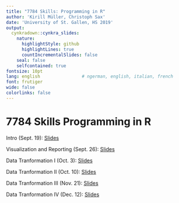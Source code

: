 ```yaml
---
title: "7784 Skills: Programming in R"
author: 'Kirill Müller, Christoph Sax'
date: 'University of St. Gallen, HS 2019'
output:
  cynkradown::cynkra_slides:
    nature:
      highlightStyle: github
      highlightLines: true
      countIncrementalSlides: false
    seal: false
    selfcontained: true
fontsize: 10pt
lang: english                # ngerman, english, italian, french
font: frutiger
wide: false
colorlinks: false
---
```



# 7784 Skills Programming in R

Intro (Sept. 19): [Slides](01-intro.html)

Visualization and Reporting (Sept. 26): [Slides](02-visualization.html)

Data Tranformation I (Oct. 3): [Slides](03-transformation-1.html)

Data Tranformation II (Oct. 10): [Slides](04-transformation-2.html)

Data Tranformation III (Nov. 21): [Slides](08-transformation-3.html)

Data Tranformation IV (Dec. 12): [Slides](11-transformation-4.html)
